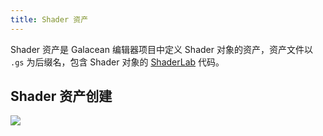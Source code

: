 ```yaml
---
title: Shader 资产
---
```


Shader 资产是 Galacean 编辑器项目中定义 Shader 对象的资产，资产文件以 `.gs` 为后缀名，包含 Shader 对象的 [ShaderLab](./lab) 代码。

## Shader 资产创建

<Image src="https://mdn.alipayobjects.com/huamei_rmtxpm/afts/img/A*namMTLNnCPYAAAAAAAAAAAAADv-7AQ/original"/>
